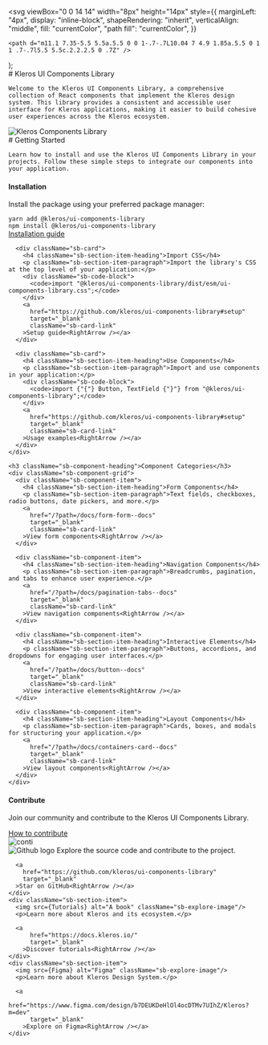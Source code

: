 

  <svg
    viewBox="0 0 14 14"
    width="8px"
    height="14px"
    style={{
      marginLeft: "4px",
      display: "inline-block",
      shapeRendering: "inherit",
      verticalAlign: "middle",
      fill: "currentColor",
      "path fill": "currentColor",
    }}
  >
    <path d="m11.1 7.35-5.5 5.5a.5.5 0 0 1-.7-.7L10.04 7 4.9 1.85a.5.5 0 1 1 .7-.7l5.5 5.5c.2.2.2.5 0 .7Z" />
  </svg>
);

<Meta title="Kleros UI Components Library" />

<div className="sb-container">
  <div className='sb-section-title'>
    # Kleros UI Components Library

    Welcome to the Kleros UI Components Library, a comprehensive collection of React components that implement the Kleros design system. This library provides a consistent and accessible user interface for Kleros applications, making it easier to build cohesive user experiences across the Kleros ecosystem.

  </div>
  <div className="sb-section">
      <img
        src={Cover}
        alt="Kleros Components Library"
      />

  </div>
</div>
<div className="sb-container">
  <div className='sb-section-title'>
    # Getting Started

    Learn how to install and use the Kleros UI Components Library in your projects. Follow these simple steps to integrate our components into your application.

  </div>

  <div className="sb-section">
    <div className="sb-cards-container">
      <div className="sb-card">
        <h4 className="sb-section-item-heading">Installation</h4>
        <p className="sb-section-item-paragraph">Install the package using your preferred package manager:</p>
        <div className="sb-code-block">
          <code>yarn add @kleros/ui-components-library</code>
          <br />
          <code>npm install @kleros/ui-components-library</code>
        </div>
        <a
          href="https://github.com/kleros/ui-components-library#installation"
          target="_blank"
          className="sb-card-link"
        >Installation guide<RightArrow /></a>
      </div>
      
      <div className="sb-card">
        <h4 className="sb-section-item-heading">Import CSS</h4>
        <p className="sb-section-item-paragraph">Import the library's CSS at the top level of your application:</p>
        <div className="sb-code-block">
          <code>import "@kleros/ui-components-library/dist/esm/ui-components-library.css";</code>
        </div>
        <a
          href="https://github.com/kleros/ui-components-library#setup"
          target="_blank"
          className="sb-card-link"
        >Setup guide<RightArrow /></a>
      </div>
      
      <div className="sb-card">
        <h4 className="sb-section-item-heading">Use Components</h4>
        <p className="sb-section-item-paragraph">Import and use components in your application:</p>
        <div className="sb-code-block">
          <code>import {"{"} Button, TextField {"}"} from "@kleros/ui-components-library";</code>
        </div>
        <a
          href="https://github.com/kleros/ui-components-library#setup"
          target="_blank"
          className="sb-card-link"
        >Usage examples<RightArrow /></a>
      </div>
    </div>
    
    <h3 className="sb-component-heading">Component Categories</h3>
    <div className="sb-component-grid">
      <div className="sb-component-item">
        <h4 className="sb-section-item-heading">Form Components</h4>
        <p className="sb-section-item-paragraph">Text fields, checkboxes, radio buttons, date pickers, and more.</p>
        <a
          href="/?path=/docs/form-form--docs"
          target="_blank"
          className="sb-card-link"
        >View form components<RightArrow /></a>
      </div>
      
      <div className="sb-component-item">
        <h4 className="sb-section-item-heading">Navigation Components</h4>
        <p className="sb-section-item-paragraph">Breadcrumbs, pagination, and tabs to enhance user experience.</p>
        <a
          href="/?path=/docs/pagination-tabs--docs"
          target="_blank"
          className="sb-card-link"
        >View navigation components<RightArrow /></a>
      </div>
      
      <div className="sb-component-item">
        <h4 className="sb-section-item-heading">Interactive Elements</h4>
        <p className="sb-section-item-paragraph">Buttons, accordions, and dropdowns for engaging user interfaces.</p>
        <a
          href="/?path=/docs/button--docs"
          target="_blank"
          className="sb-card-link"
        >View interactive elements<RightArrow /></a>
      </div>
      
      <div className="sb-component-item">
        <h4 className="sb-section-item-heading">Layout Components</h4>
        <p className="sb-section-item-paragraph">Cards, boxes, and modals for structuring your application.</p>
        <a
          href="/?path=/docs/containers-card--docs"
          target="_blank"
          className="sb-card-link"
        >View layout components<RightArrow /></a>
      </div>
    </div>
  </div>
</div>
<div className='sb-addon'>
  <div className='sb-addon-text'>
    <h4>Contribute</h4>
    <p className="sb-section-item-paragraph">Join our community and contribute to the Kleros UI Components Library.</p>
    <a
        href="https://github.com/kleros/ui-components-library#contributing"
        target="_blank"
      >How to contribute<RightArrow /></a>
  </div>
  <div className='sb-addon-img'>
    <img src={AddonLibrary} alt="conti" />
  </div>
</div>

<div className="sb-section sb-socials">
    <div className="sb-section-item">
      <img src={Github} alt="Github logo" className="sb-explore-image"/>
      Explore the source code and contribute to the project.

      <a
        href="https://github.com/kleros/ui-components-library"
        target="_blank"
      >Star on GitHub<RightArrow /></a>
    </div>
    <div className="sb-section-item">
      <img src={Tutorials} alt="A book" className="sb-explore-image"/>
      <p>Learn more about Kleros and its ecosystem.</p>

      <a
          href="https://docs.kleros.io/"
          target="_blank"
        >Discover tutorials<RightArrow /></a>
    </div>
    <div className="sb-section-item">
      <img src={Figma} alt="Figma" className="sb-explore-image"/>
      <p>Learn more about Kleros Design System.</p>

      <a
          href="https://www.figma.com/design/b7DEUKDeHlOl4ocDTMv7UIhZ/Kleros?m=dev"
          target="_blank"
        >Explore on Figma<RightArrow /></a>
    </div>

</div>

<style>
  {`
  .sb-container {
    margin-bottom: 48px;
  }

  .sb-section {
    width: 100%;
    display: flex;
    flex-direction: column;
    gap: 32px;
  }

  img {
    object-fit: cover;
  }

  .sb-section-title {
    margin-bottom: 32px;
  }

  .sb-section a:not(h1 a, h2 a, h3 a) {
    font-size: 14px;
  }

  .sb-section-item, .sb-grid-item {
    flex: 1;
    display: flex;
    flex-direction: column;
  }

  .sb-section-item-heading {
    padding-top: 20px !important;
    padding-bottom: 5px !important;
    margin: 0 !important;
  }
  
  .sb-section-item-paragraph {
    margin: 0;
    padding-bottom: 10px;
  }

  /* New card styles */
  .sb-cards-container {
    display: grid;
    grid-template-columns: repeat(3, 1fr);
    gap: 24px;
    margin-bottom: 32px;
  }
  
  .sb-card {
    border: 1px solid #E6E6E6;
    border-radius: 8px;
    padding: 24px;
    background-color: #FFFFFF;
    box-shadow: 0 2px 5px rgba(0, 0, 0, 0.05);
    transition: transform 0.2s, box-shadow 0.2s;
    display: flex;
    flex-direction: column;
  }
  
  .sb-card:hover {
    transform: translateY(-2px);
    box-shadow: 0 4px 8px rgba(0, 0, 0, 0.1);
  }
  
  .sb-card-link {
    margin-top: auto;
    display: inline-flex;
    align-items: center;
    color: #1EA7FD;
    font-weight: 500;
  }
  
  .sb-code-block {
    background-color: #F8F8F8;
    border-radius: 4px;
    padding: 12px;
    margin: 12px 0;
    font-family: monospace;
    font-size: 13px;
    overflow-x: auto;
    border-left: 3px solid #1EA7FD;
  }
  
  .sb-component-heading {
    font-size: 20px;
    margin: 0 0 16px 0;
    font-weight: 600;
  }
  
  .sb-component-grid {
    display: grid;
    grid-template-columns: repeat(2, 1fr);
    gap: 24px;
  }
  
  .sb-component-item {
    border: 1px solid #E6E6E6;
    border-radius: 8px;
    padding: 24px;
    background-color: #FFFFFF;
    box-shadow: 0 2px 5px rgba(0, 0, 0, 0.05);
    transition: transform 0.2s, box-shadow 0.2s;
  }
  
  .sb-component-item:hover {
    transform: translateY(-2px);
    box-shadow: 0 4px 8px rgba(0, 0, 0, 0.1);
  }

  .sb-socials {
    display: grid;
    grid-template-columns: repeat(3, 1fr);
    gap: 24px;
  }

  .sb-socials p {
    margin-bottom: 10px;
  }

  .sb-explore-image {
    max-height: 32px;
    align-self: flex-start;
  }

  .sb-addon {
    width: 100%;
    display: flex;
    align-items: center;
    position: relative;
    background-color: #EEF3F8;
    border-radius: 8px;
    border: 1px solid rgba(0, 0, 0, 0.05);
    background: #EEF3F8;
    height: 180px;
    margin-bottom: 48px;
    overflow: hidden;
  }

  .sb-addon-text {
    padding-left: 48px;
    max-width: 240px;
  }

  .sb-addon-text h4 {
    padding-top: 0px;
  }

  .sb-addon-img {
    position: absolute;
    left: 345px;
    top: 0;
    height: 100%;
    width: 200%;
    overflow: hidden;
  }

  .sb-addon-img img {
    width: 650px;
    transform: rotate(-15deg);
    margin-left: 40px;
    margin-top: -72px;
    box-shadow: 0 0 1px rgba(255, 255, 255, 0);
    backface-visibility: hidden;
  }

  @media screen and (max-width: 900px) {
    .sb-cards-container {
      grid-template-columns: repeat(2, 1fr);
    }
    
    .sb-addon-img {
      left: 300px;
    }
  }

  @media screen and (max-width: 600px) {
    .sb-section {
      flex-direction: column;
    }

    .sb-cards-container, .sb-component-grid {
      grid-template-columns: 1fr;
    }

    .sb-socials {
      grid-template-columns: repeat(2, 1fr);
    }

    .sb-addon {
      height: 280px;
      align-items: flex-start;
      padding-top: 32px;
      overflow: hidden;
    }

    .sb-addon-text {
      padding-left: 24px;
    }

    .sb-addon-img {
      right: 0;
      left: 0;
      top: 130px;
      bottom: 0;
      overflow: hidden;
      height: auto;
      width: 124%;
    }

    .sb-addon-img img {
      width: 1200px;
      transform: rotate(-12deg);
      margin-left: 0;
      margin-top: 48px;
      margin-bottom: -40px;
      margin-left: -24px;
    }
  }
  `}
</style>
